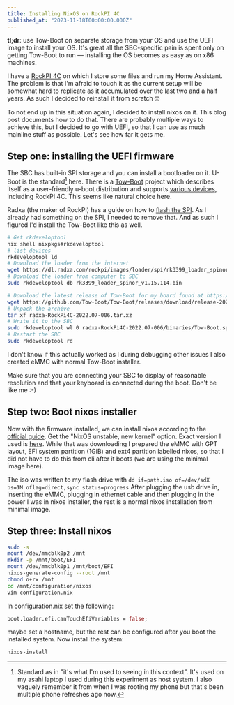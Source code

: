 ```yaml
---
title: Installing NixOS on RockPI 4C
published_at: "2023-11-18T00:00:00.000Z"
---
```


**tl;dr**: use Tow-Boot on separate storage from your OS and use the UEFI image
to install your OS. It's great all the SBC-specific pain is spent only on getting
Tow-Boot to run — installing the OS becomes as easy as on x86 machines.

I have a [RockPI 4C](https://rockpi.org/rockpi4) on which I store some files and
run my Home Assistant. The problem is that I'm afraid to touch it as the current
setup will be somewhat hard to replicate as it accumulated over the last two and
a half years. As such I decided to reinstall it from scratch 🤓

To not end up in this situation again, I decided to install nixos on it. This blog
post documents how to do that. There are probably multiple ways to achieve this,
but I decided to go with UEFI, so that I can use as much mainline stuff as possible.
Let's see how far it gets me.

## Step one: installing the UEFI firmware

The SBC has built-in SPI storage and you can install a bootloader on it. U-Boot
is the standard[^fn] here. There is a [Tow-Boot](https://tow-boot.org) project
which describes itself as a user-friendly u-boot distribution and supports
[various devices](https://tow-boot.org/devices/index.html), including RockPI 4C.
This seems like natural choice here.

[^fn]: Standard as in "it's what I'm used to seeing in this context". It's used
  on my asahi laptop I used during this experiment as host system. I also vaguely
  remember it from when I was rooting my phone but that's been multiple phone
  refreshes ago now.

Radxa (the maker of RockPI) has a guide on how to [flash the SPI](https://wiki.radxa.com/Rockpi4/dev/spi-install).
As I already had something on the SPI, I needed to remove that. And as such I
figured I'd install the Tow-Boot like this as well.

```sh
# Get rkdeveloptool
nix shell nixpkgs#rkdeveloptool
# list devices
rkdeveloptool ld
# Download the loader from the internet
wget https://dl.radxa.com/rockpi/images/loader/spi/rk3399_loader_spinor_v1.15.114.bin
# Download the loader from computer to SBC
sudo rkdeveloptool db rk3399_loader_spinor_v1.15.114.bin

# Download the latest release of Tow-Boot for my board found at https://github.com/Tow-Boot/Tow-Boot/releases
wget https://github.com/Tow-Boot/Tow-Boot/releases/download/release-2022.07-006/radxa-RockPi4C-2022.07-006.tar.xz
# Unpack the archive
tar xf radxa-RockPi4C-2022.07-006.tar.xz
# Write it to the SBC
sudo rkdeveloptool wl 0 radxa-RockPi4C-2022.07-006/binaries/Tow-Boot.spi.bin
# Restart the SBC
sudo rkdeveloptool rd
```

I don't know if this actually worked as I during debugging other issues I also
created eMMC with normal Tow-Boot installer.

Make sure that you are connecting your SBC to display of reasonable resolution
and that your keyboard is connected during the boot. Don't be like me :-)

## Step two: Boot nixos installer

Now with the firmware installed, we can install nixos according to the
[official guide](https://nixos.wiki/wiki/NixOS_on_ARM/UEFI).
Get the "NixOS unstable, new kernel" option. Exact version I used is [here][iso].
While that was downloading I prepared the eMMC with GPT layout, EFI system
partition (1GiB) and ext4 partition labelled nixos, so that I did not have to do
this from cli after it boots (we are using the minimal image here).

[iso]: https://hydra.nixos.org/build/241306652/download/1/nixos-minimal-23.11pre549786.c757e9bd77b1-aarch64-linux.iso

The iso was written to my flash drive with `dd if=path.iso of=/dev/sdX bs=1M oflag=direct,sync status=progress`
After plugging the usb drive in, inserting the eMMC, plugging in ethernet cable
and then plugging in the power I was in nixos installer, the rest is a normal
nixos installation from minimal image.

## Step three: Install nixos

```bash
sudo -s
mount /dev/mmcblk0p2 /mnt
mkdir -p /mnt/boot/EFI
mount /dev/mmcblk0p1 /mnt/boot/EFI
nixos-generate-config --root /mnt
chmod o+rx /mnt
cd /mnt/configuration/nixos
vim configuration.nix
```

In configuration.nix set the following:

```nix
boot.loader.efi.canTouchEfiVariables = false;
```

maybe set a hostname, but the rest can be configured after you boot the installed
system. Now install the system:

```bash
nixos-install
```